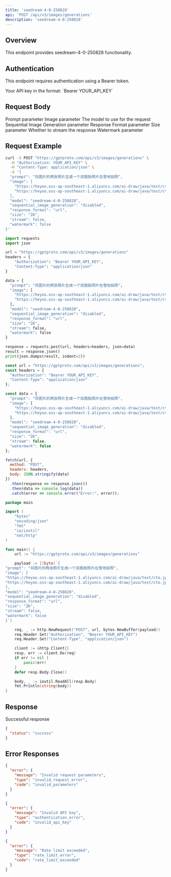 ```yaml
---
title: 'seedream-4-0-250828'
api: 'POST /api/v3/images/generations'
description: 'seedream-4-0-250828'
---
```


## Overview

This endpoint provides seedream-4-0-250828 functionality.

## Authentication

This endpoint requires authentication using a Bearer token.

<ParamField header="Authorization" type="string" required>
  Your API key in the format: `Bearer YOUR_API_KEY`
</ParamField>

## Request Body

<ParamField body="prompt" type="string" required>
  Prompt parameter
</ParamField>

<ParamField body="image" type="array" >
  Image parameter
</ParamField>

<ParamField body="model" type="string" required>
  The model to use for the request
</ParamField>

<ParamField body="sequential_image_generation" type="string" >
  Sequential Image Generation parameter
</ParamField>

<ParamField body="response_format" type="string" >
  Response Format parameter
</ParamField>

<ParamField body="size" type="string" >
  Size parameter
</ParamField>

<ParamField body="stream" type="boolean" >
  Whether to stream the response
</ParamField>

<ParamField body="watermark" type="boolean" >
  Watermark parameter
</ParamField>

## Request Example

<CodeGroup>

```bash cURL
curl -X POST "https://gptproto.com/api/v3/images/generations" \
  -H "Authorization: YOUR_API_KEY" \
  -H "Content-Type: application/json" \
  -d '{
  "prompt": "将图片的两张照片生成一个双胞胎照片在雪地拍照",
  "image": [
    "https://heyoo.oss-ap-southeast-1.aliyuncs.com/ai-draw/java/test/cto.jpeg",
    "https://heyoo.oss-ap-southeast-1.aliyuncs.com/ai-draw/java/test/cto.jpeg"
  ],
  "model": "seedream-4-0-250828",
  "sequential_image_generation": "disabled",
  "response_format": "url",
  "size": "2K",
  "stream": false,
  "watermark": false
}'
```

```python Python
import requests
import json

url = "https://gptproto.com/api/v3/images/generations"
headers = {
    "Authorization": "Bearer YOUR_API_KEY",
    "Content-Type": "application/json"
}

data = {
  "prompt": "将图片的两张照片生成一个双胞胎照片在雪地拍照",
  "image": [
    "https://heyoo.oss-ap-southeast-1.aliyuncs.com/ai-draw/java/test/cto.jpeg",
    "https://heyoo.oss-ap-southeast-1.aliyuncs.com/ai-draw/java/test/cto.jpeg"
  ],
  "model": "seedream-4-0-250828",
  "sequential_image_generation": "disabled",
  "response_format": "url",
  "size": "2K",
  "stream": false,
  "watermark": false
}

response = requests.post(url, headers=headers, json=data)
result = response.json()
print(json.dumps(result, indent=2))
```

```javascript JavaScript
const url = "https://gptproto.com/api/v3/images/generations";
const headers = {
  "Authorization": "Bearer YOUR_API_KEY",
  "Content-Type": "application/json"
};

const data = {
  "prompt": "将图片的两张照片生成一个双胞胎照片在雪地拍照",
  "image": [
    "https://heyoo.oss-ap-southeast-1.aliyuncs.com/ai-draw/java/test/cto.jpeg",
    "https://heyoo.oss-ap-southeast-1.aliyuncs.com/ai-draw/java/test/cto.jpeg"
  ],
  "model": "seedream-4-0-250828",
  "sequential_image_generation": "disabled",
  "response_format": "url",
  "size": "2K",
  "stream": false,
  "watermark": false
};

fetch(url, {
  method: "POST",
  headers: headers,
  body: JSON.stringify(data)
})
  .then(response => response.json())
  .then(data => console.log(data))
  .catch(error => console.error("Error:", error));
```

```go Go
package main

import (
    "bytes"
    "encoding/json"
    "fmt"
    "io/ioutil"
    "net/http"
)

func main() {
    url := "https://gptproto.com/api/v3/images/generations"

    payload := []byte(`{
"prompt": "将图片的两张照片生成一个双胞胎照片在雪地拍照",
"image": [
"https://heyoo.oss-ap-southeast-1.aliyuncs.com/ai-draw/java/test/cto.jpeg",
"https://heyoo.oss-ap-southeast-1.aliyuncs.com/ai-draw/java/test/cto.jpeg"
],
"model": "seedream-4-0-250828",
"sequential_image_generation": "disabled",
"response_format": "url",
"size": "2K",
"stream": false,
"watermark": false
}`)

    req, _ := http.NewRequest("POST", url, bytes.NewBuffer(payload))
    req.Header.Set("Authorization", "Bearer YOUR_API_KEY")
    req.Header.Set("Content-Type", "application/json")

    client := &http.Client{}
    resp, err := client.Do(req)
    if err != nil {
        panic(err)
    }
    defer resp.Body.Close()

    body, _ := ioutil.ReadAll(resp.Body)
    fmt.Println(string(body))
}
```

</CodeGroup>

## Response

<ResponseField name="Success" type="200">
  Successful response

```json
{
  "status": "success"
}
```
</ResponseField>

## Error Responses

<ResponseExample>

```json 400 - Bad Request
{
  "error": {
    "message": "Invalid request parameters",
    "type": "invalid_request_error",
    "code": "invalid_parameters"
  }
}
```

```json 401 - Unauthorized
{
  "error": {
    "message": "Invalid API key",
    "type": "authentication_error",
    "code": "invalid_api_key"
  }
}
```

```json 429 - Rate Limit Exceeded
{
  "error": {
    "message": "Rate limit exceeded",
    "type": "rate_limit_error",
    "code": "rate_limit_exceeded"
  }
}
```

</ResponseExample>

